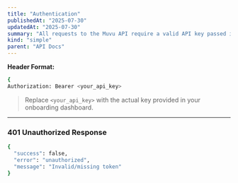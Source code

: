 ```yaml
---
title: "Authentication"
publishedAt: "2025-07-30"
updatedAt: "2025-07-30"
summary: "All requests to the Muvu API require a valid API key passed in the Authorization header."
kind: "simple"
parent: "API Docs"
---
```


**Header Format:**
```bash
{
Authorization: Bearer <your_api_key>
```

> Replace `<your_api_key>` with the actual key provided in your onboarding dashboard.

---

### 401 Unauthorized Response
```bash
{
  "success": false,
  "error": "unauthorized",
  "message": "Invalid/missing token"
}
```